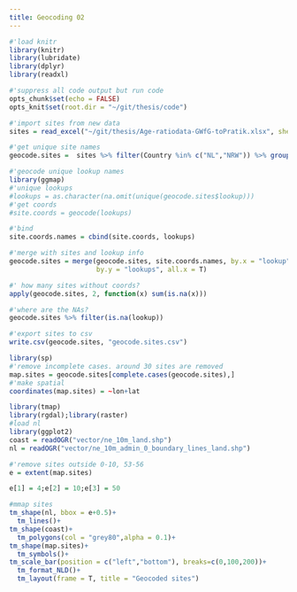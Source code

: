 ```yaml
---
title: Geocoding 02
---
```


```r
#'load knitr
library(knitr)
library(lubridate)
library(dplyr)
library(readxl)

#'suppress all code output but run code
opts_chunk$set(echo = FALSE)
opts_knit$set(root.dir = "~/git/thesis/code")
```

```r
#'import sites from new data
sites = read_excel("~/git/thesis/Age-ratiodata-GWfG-toPratik.xlsx", sheet = 5)

#'get unique site names
geocode.sites =  sites %>% filter(Country %in% c("NL","NRW")) %>% group_by(Site_name) %>% summarise(country = first(Country), region = first(Region), site = first(Site_name), lookup = first(Lookup_site))
```

```r
#'geocode unique lookup names
library(ggmap)
#'unique lookups
#lookups = as.character(na.omit(unique(geocode.sites$lookup)))
#'get coords
#site.coords = geocode(lookups)
```

```r
#'bind
site.coords.names = cbind(site.coords, lookups)

#'merge with sites and lookup info
geocode.sites = merge(geocode.sites, site.coords.names, by.x = "lookup",
                      by.y = "lookups", all.x = T)

#' how many sites without coords?
apply(geocode.sites, 2, function(x) sum(is.na(x)))

#'where are the NAs?
geocode.sites %>% filter(is.na(lookup))
```

```r
#'export sites to csv
write.csv(geocode.sites, "geocode.sites.csv")
```

```r
library(sp)
#'remove incomplete cases. around 30 sites are removed
map.sites = geocode.sites[complete.cases(geocode.sites),]
#'make spatial
coordinates(map.sites) = ~lon+lat
```

```r
library(tmap)
library(rgdal);library(raster)
#ĺoad nl
library(ggplot2)
coast = readOGR("vector/ne_10m_land.shp")
nl = readOGR("vector/ne_10m_admin_0_boundary_lines_land.shp")

#'remove sites outside 0-10, 53-56
e = extent(map.sites)

e[1] = 4;e[2] = 10;e[3] = 50

#mmap sites
tm_shape(nl, bbox = e+0.5)+
  tm_lines()+
tm_shape(coast)+
  tm_polygons(col = "grey80",alpha = 0.1)+
tm_shape(map.sites)+
  tm_symbols()+
tm_scale_bar(position = c("left","bottom"), breaks=c(0,100,200))+
  tm_format_NLD()+
  tm_layout(frame = T, title = "Geocoded sites")

```

